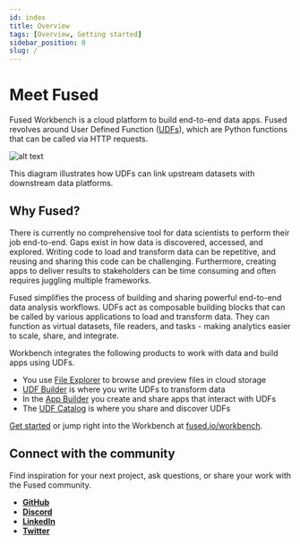 ```yaml
---
id: index
title: Overview
tags: [Overview, Getting started]
sidebar_position: 0
slug: /
---
```



# Meet Fused

Fused Workbench is a cloud platform to build end-to-end data apps. Fused revolves around User Defined Function ([UDFs](/core-concepts/why/)), which are Python functions that can be called via HTTP requests.

![alt text](https://fused-magic.s3.us-west-2.amazonaws.com/docs_assets/ecosystem_diagram.png)

This diagram illustrates how UDFs can link upstream datasets with downstream data platforms.


## Why Fused?


There is currently no comprehensive tool for data scientists to perform their job end-to-end. Gaps exist in how data is discovered, accessed, and explored. Writing code to load and transform data can be repetitive, and reusing and sharing this code can be challenging. Furthermore, creating apps to deliver results to stakeholders can be time consuming and often requires juggling multiple frameworks.

Fused simplifies the process of building and sharing powerful end-to-end data analysis workflows. UDFs act as composable building blocks that can be called by various applications to load and transform data. They can function as virtual datasets, file readers, and tasks - making analytics easier to scale, share, and integrate.

Workbench integrates the following products to work with data and build apps using UDFs.

- You use [File Explorer](/workbench/file-explorer/) to browse and preview files in cloud storage
- [UDF Builder](/workbench/udf-builder/) is where you write UDFs to transform data
- In the [App Builder](/workbench/app-builder/) you create and share apps that interact with UDFs
- The [UDF Catalog](/workbench/udf-catalog/) is where you share and discover UDFs


[Get started](/user-guide/quickstart/) or jump right into the Workbench at [fused.io/workbench](https://www.fused.io/workbench).

## Connect with the community

Find inspiration for your next project, ask questions, or share your work with the Fused community.

- [__GitHub__](https://github.com/fusedio/udfs/tree/main)
- [__Discord__](https://bit.ly/fusedslack)
- [__LinkedIn__](https://www.linkedin.com/company/fusedio/)
- [__Twitter__](https://twitter.com/Fused_io)
